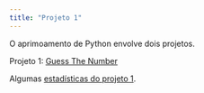 ```yaml
---
title: "Projeto 1"
---
```


O aprimoamento de Python envolve dois projetos.

Projeto 1: [Guess The Number](https://github.com/Laboratoria/UPSK-PY-002-guess-the-number/)

Algumas [estadísticas do projeto 1](./analysis.ipynb).
